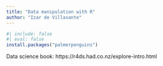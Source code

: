 ```yaml
---
title: "Data manipulation with R"
author: "Izar de Villasante"
---
```


```r
#| include: false
#| eval: false
install.packages("palmerpenguins")
```


Data science book:
https://r4ds.had.co.nz/explore-intro.html